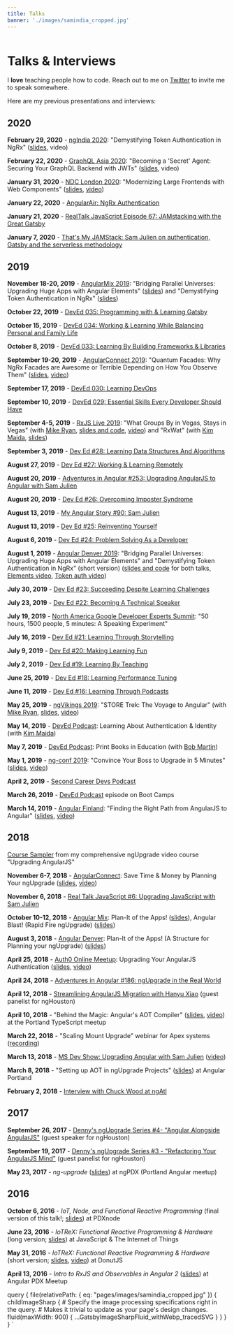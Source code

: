 ```yaml
---
title: Talks
banner: './images/samindia_cropped.jpg'
---
```



<Img sizes={props.data.file.childImageSharp.fluid} />

# Talks & Interviews

I **love** teaching people how to code. Reach out to me on [Twitter](http://twitter.com/samjulien) to invite me to speak somewhere.

Here are my previous presentations and interviews:

## 2020

**February 29, 2020** - [ngIndia 2020](): "Demystifying Token Authentication in NgRx" ([slides](http://samj.im/ngindia), video)

**February 22, 2020** - [GraphQL Asia 2020](https://www.graphql.asia/): "Becoming a 'Secret' Agent: Securing Your GraphQL Backend with JWTs" ([slides](http://samj.im/graphql-asia), video)

**January 31, 2020** - [NDC London 2020](https://ndc-london.com/): "Modernizing Large Frontends with Web Components" ([slides](http://samj.im/ndc-london), [video](https://www.youtube.com/watch?v=Q_DAn3EvYvY&list=PL03Lrmd9CiGeteXRzmn27mnlHKgOEACi2&index=100))

**January 22, 2020** - [AngularAir: NgRx Authentication](https://www.youtube.com/watch?v=6ojNIDsSfR8)

**January 21, 2020** - [RealTalk JavaScript Episode 67: JAMstacking with the Great Gatsby](https://realtalkjavascript.simplecast.com/episodes/episode-67-jamstacking-with-the-great-gatsby-sam-julien-W__qmMeQ)

**January 7, 2020** - [That's My JAMStack: Sam Julien on authentication, Gatsby and the serverless methodology](https://thatsmyjamstack.com/posts/sam-julien/)

## 2019

**November 18-20, 2019** - [AngularMix 2019](https://angularmix.com/#!/): "Bridging Parallel Universes: Upgrading Huge Apps with Angular Elements" ([slides](https://speakerdeck.com/samjulien/bridging-parallel-universes-upgrading-from-angularjs-with-angular-elements-angularmix)) and "Demystifying Token Authentication in NgRx" ([slides](https://speakerdeck.com/samjulien/demystifying-ngrx-authentication-angularmix))

**October 22, 2019** - [DevEd 035: Programming with & Learning Gatsby](https://devchat.tv/dev-ed/deved-035-programming-with-learning-gatsby/)

**October 15, 2019** - [DevEd 034: Working & Learning While Balancing Personal and Family Life](https://devchat.tv/dev-ed/deved-034-working-learning-while-balancing-personal-and-family-life/)

**October 8, 2019** - [DevEd 033: Learning By Building Frameworks & Libraries](https://devchat.tv/dev-ed/deved-033-learning-by-building-frameworks-libraries/)

**September 19-20, 2019** - [AngularConnect 2019](https://angularconnect.com/): "Quantum Facades: Why NgRx Facades are Awesome or Terrible Depending on How You Observe Them" ([slides](http://samj.im/connect-2019), [video](https://www.youtube.com/watch?v=eq8n7iuHxQo&list=PLAw7NFdKKYpE-f-yMhP2WVmvTH2kBs00s&index=29&t=0s))

**September 17, 2019** - [DevEd 030: Learning DevOps](https://devchat.tv/dev-ed/deved-030-learning-devops/)

**September 10, 2019** - [DevEd 029: Essential Skills Every Developer Should Have](https://devchat.tv/dev-ed/deved-029-essential-skills-every-developer-should-have/)

**September 4-5, 2019** - [RxJS Live 2019](https://www.rxjs.live/): "What Groups By in Vegas, Stays in Vegas" (with [Mike Ryan](https://twitter.com/MikeRyanDev), [slides and code](http://www.samjulien.com/rxjs-live-2019), [video](https://www.youtube.com/watch?v=hsr4ArAsOL4)) and "RxWat" (with [Kim Maida](https://twitter.com/KimMaida), [slides](http://bit.ly/kim-sam-rxjslive))

**September 3, 2019** - [Dev Ed #28: Learning Data Structures And Algorithms](https://devchat.tv/dev-ed/dev-ed-028-learning-data-structures-and-algorithms/)

**August 27, 2019** - [Dev Ed #27: Working & Learning Remotely](https://devchat.tv/dev-ed/dev-ed-027-working-learning-remotely/)

**August 20, 2019** - [Adventures in Angular #253: Upgrading AngularJS to Angular with Sam Julien](https://devchat.tv/adv-in-angular/aia-253-upgrading-angularjs-to-angular-with-sam-julien/)

**August 20, 2019** - [Dev Ed #26: Overcoming Imposter Syndrome](https://devchat.tv/dev-ed/dev-ed-026-overcoming-imposter-syndrome/)

**August 13, 2019** - [My Angular Story #90: Sam Julien](https://devchat.tv/my-angular-story/mas-090-sam-julien/)

**August 13, 2019** - [Dev Ed #25: Reinventing Yourself](https://devchat.tv/dev-ed/dev-ed-025-reinventing-yourself/)

**August 6, 2019** - [Dev Ed #24: Problem Solving As a Developer](https://devchat.tv/dev-ed/dev-ed-024-problem-solving-as-a-developer/)

**August 1, 2019** - [Angular Denver 2019](https://angulardenver.com/): "Bridging Parallel Universes: Upgrading Huge Apps with Angular Elements" and "Demystifying Token Authentication in NgRx" (short version) ([slides and code](http://samj.im/angular-denver) for both talks, [Elements video](https://app.pluralsight.com/library/courses/angular-denver-2019-session-06/table-of-contents), [Token auth video](https://app.pluralsight.com/library/courses/angular-denver-2019-session-31/table-of-contents))

**July 30, 2019** - [Dev Ed #23: Succeeding Despite Learning Challenges](https://devchat.tv/dev-ed/dev-ed-023-succeeding-despite-learning-challenges/)

**July 23, 2019** - [Dev Ed #22: Becoming A Technical Speaker](https://devchat.tv/dev-ed/dev-ed-022-becoming-a-technical-speaker/)

**July 19, 2019** - [North America Google Developer Experts Summit](https://events.withgoogle.com/north-america-gde-summit-2019/): "50 hours, 1500 people, 5 minutes: A Speaking Experiment"

**July 16, 2019** - [Dev Ed #21: Learning Through Storytelling](https://devchat.tv/dev-ed/dev-ed-021-learning-through-storytelling/)

**July 9, 2019** - [Dev Ed #20: Making Learning Fun](https://devchat.tv/dev-ed/dev-ed-020-making-learning-fun/)

**July 2, 2019** - [Dev Ed #19: Learning By Teaching](https://devchat.tv/dev-ed/dev-ed-019-learning-by-teaching/)

**June 25, 2019** - [Dev Ed #18: Learning Performance Tuning](https://devchat.tv/dev-ed/dev-ed-018-learning-performance-tuning/)

**June 11, 2019** - [Dev Ed #16: Learning Through Podcasts](https://devchat.tv/dev-ed/dev-ed-016-learning-through-podcasts/)

**May 25, 2019** - [ngVikings 2019](https://ngvikings.org/): "STORE Trek: The Voyage to Angular" (with [Mike Ryan](https://twitter.com/MikeRyanDev), [slides](http://samj.im/ngvikings), [video](https://www.youtube.com/watch?v=Nfe20Pq8T7g&list=PLVI0Ut22uwY5n8nKfDZeUb14tNksI4ny4&index=14))

**May 14, 2019** - [DevEd Podcast](https://devedpodcast.com/2019/05/14/dev-ed-012-learning-about-authentication-and-identity/): Learning About Authentication & Identity (with [Kim Maida](http://twitter.com/KimMaida))

**May 7, 2019** - [DevEd Podcast](https://devedpodcast.com/2019/05/07/deved-011-print-books-in-developer-education/): Print Books in Education (with [Bob Martin](http://www.cleancode.com))

**May 1, 2019** - [ng-conf 2019](https://www.ng-conf.org/sessions/): "Convince Your Boss to Upgrade in 5 Minutes" ([slides](http://samj.im/ngconf), [video](https://www.youtube.com/watch?v=VS2qZe6ewZA))

**April 2, 2019** - [Second Career Devs Podcast](https://secondcareerdevs.com/episodes/sam-julien)

**March 26, 2019** - [DevEd Podcast](https://devedpodcast.com/2019/03/26/deved-005-is-boot-camp/) episode on Boot Camps

**March 14, 2019** - [Angular Finland](http://www.angular.fi): "Finding the Right Path from AngularJS to Angular" ([slides](http://samj.im/finland), [video](https://www.youtube.com/watch?v=VAx2N5GSIqY))

## 2018

[Course Sampler](https://www.upgradingangularjs.com/course-sampler) from my comprehensive ngUpgrade video course "Upgrading AngularJS"

**November 6-7, 2018** - [AngularConnect](http://www.angularconnect.com/): Save Time & Money by Planning Your ngUpgrade ([slides](https://docs.google.com/presentation/d/143mYThvQZYt405REyU7Kn3KyYeh_agO11NGTa5V_2c4/edit?usp=sharing), [video](https://www.youtube.com/watch?v=495KHr966e0))

**November 6, 2018** - [Real Talk JavaScript #6: Upgrading JavaScript with Sam Julien](https://realtalkjavascript.simplecast.fm/b774b4f7)

**October 10-12, 2018** - [Angular Mix](https://angularmix.com/#!/): Plan-It of the Apps! ([slides](https://docs.google.com/presentation/d/1dZfLRTE6_d0KQucz04LcvAwZdNijAfouZG_6ozZKNdo/edit?usp=sharing)), Angular Blast! (Rapid Fire ngUpgrade) ([slides](https://docs.google.com/presentation/d/1tcCbLiZa3IGfJ5iM4cVY7PLJXFH9ctJo35nFHvev7xw/edit?usp=sharing))

**August 3, 2018** - [Angular Denver](http://angulardenver.com/): Plan-It of the Apps! (A Structure for Planning your ngUpgrade) ([slides](https://docs.google.com/presentation/d/1YxlTMkT2P0i14SJ_wBiGCBfOvFBY1lPj7Uxi0cU2iRo/edit?usp=sharing))

**April 25, 2018** - [Auth0 Online Meetup](https://www.meetup.com/Auth0-Online-Meetup/events/249392468/): Upgrading Your AngularJS Authentication ([slides](https://www.upgradingangularjs.com/auth0), [video](https://attendee.gotowebinar.com/register/7495371156540204033))

**April 24, 2018** - [Adventures in Angular #186: ngUpgrade in the Real World](https://devchat.tv/adv-in-angular/aia-186-ngupgrade-in-the-real-world-with-sam-julien)

**April 12, 2018** - [Streamlining AngularJS Migration with Hanyu Xiao](https://www.youtube.com/watch?v=mZ98ZEvVBVw) (guest panelist for ngHouston)

**April 10, 2018** - "Behind the Magic: Angular's AOT Compiler" ([slides](https://goo.gl/rji4hN), [video](https://www.youtube.com/watch?v=ZDXEoXGm0yY&feature=youtu.be)) at the Portland TypeScript meetup

**March 22, 2018** - "Scaling Mount Upgrade" webinar for Apex systems ([recording](https://www.apexsystems.com/Events/Pages/LaunchRecording.aspx?eventid=83))

**March 13, 2018** - [MS Dev Show: Upgrading Angular with Sam Julien](https://msdevshow.com/2018/03/upgrading-angular-with-sam-julien/) ([video](https://www.youtube.com/watch?v=Ly9p_0OFJEk))

**March 8, 2018** - "Setting up AOT in ngUpgrade Projects" ([slides](http://slides.com/samjulien/angular-portland-march18)) at Angular Portland

**February 2, 2018** - [Interview with Chuck Wood at ngAtl](https://www.youtube.com/watch?v=gOJGARwO5D0&list=PLJesql-aSfX68htTuRyM5yyG8iNJ8SylU)

## 2017

**September 26, 2017** - [Denny's ngUpgrade Series #4- "Angular Alongside AngularJS"](https://www.youtube.com/watch?v=2YeEQEblYtI) (guest speaker for ngHouston)

**September 19, 2017** - [Denny's ngUpgrade Series #3 - "Refactoring Your AngularJS Mind"](https://www.youtube.com/watch?v=mEQBh0O6QT0) (guest panelist for ngHouston)

**May 23, 2017** - _ng-upgrade_ ([slides](http://slides.com/samjulien/ng-upgrade-pdx)) at ngPDX (Portland Angular meetup)

## 2016

**October 6, 2016** - _IoT, Node, and Functional Reactive Programming_ (final version of this talk!; [slides](http://slides.com/samjulien/iotrex-pdxnode)) at PDXnode

**June 23, 2016** - _IoTReX: Functional Reactive Programming & Hardware_ (long version; [slides](http://slides.com/samjulien/iotrex-jsot)) at JavaScript & The Internet of Things

**May 31, 2016** - _IoTReX: Functional Reactive Programming & Hardware_ (short version; [slides](http://slides.com/samjulien/iotrex-donut), [video](https://www.youtube.com/watch?v=rdG8CLMdEeM)) at DonutJS

**April 13, 2016** - _Intro to RxJS and Observables in Angular 2_ ([slides](http://slides.com/samjulien/rxjs)) at Angular PDX Meetup

  query {
    file(relativePath: { eq: "pages/images/samindia_cropped.jpg" }) {
      childImageSharp {
        # Specify the image processing specifications right in the query.
        # Makes it trivial to update as your page's design changes.
        fluid(maxWidth: 900) {
          ...GatsbyImageSharpFluid_withWebp_tracedSVG
        }
      }
    }
  }
`
